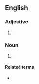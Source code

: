 ==English==

===Adjective===
{{en-adj|-}}

# {{obsolete spelling of|Egyptian|lang=en}}

===Noun===
{{en-noun}}

# {{obsolete spelling of|Egyptian|lang=en}}

====Related terms====
* {{l|en|Ægypt}}